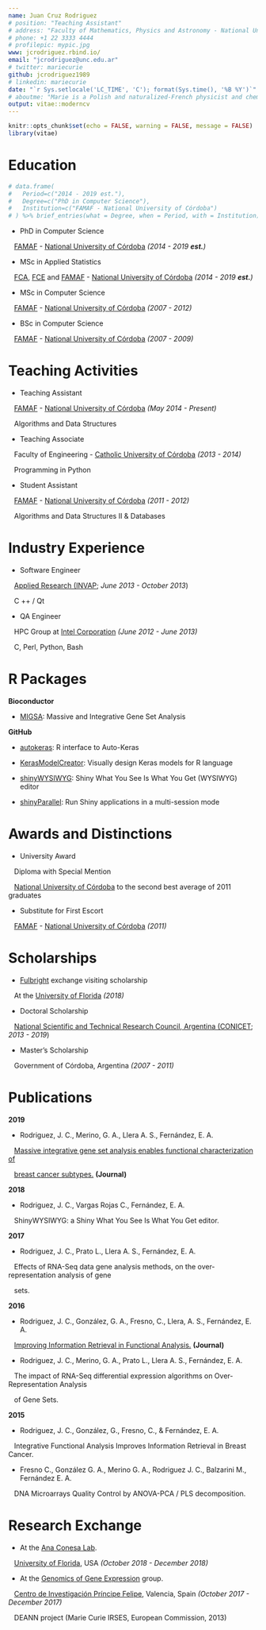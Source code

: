 ```yaml
---
name: Juan Cruz Rodriguez
# position: "Teaching Assistant"
# address: "Faculty of Mathematics, Physics and Astronomy - National University of Córdoba"
# phone: +1 22 3333 4444
# profilepic: mypic.jpg
www: jcrodriguez.rbind.io/
email: "jcrodriguez@unc.edu.ar"
# twitter: mariecurie
github: jcrodriguez1989
# linkedin: mariecurie
date: "`r Sys.setlocale('LC_TIME', 'C'); format(Sys.time(), '%B %Y')`"
# aboutme: "Marie is a Polish and naturalized-French physicist and chemist who conducts pioneering research on radioactivity."
output: vitae::moderncv
---
```


<!-- vitae::moderncv -->
<!-- vitae::twentyseconds -->
<!-- vitae::awesomecv not working! -->
<!-- vitae::hyndman -->

```r
knitr::opts_chunk$set(echo = FALSE, warning = FALSE, message = FALSE)
library(vitae)
```

# Education

```r
# data.frame(
#   Period=c("2014 - 2019 est."),
#   Degree=c("PhD in Computer Science"),
#   Institution=c("FAMAF - National University of Córdoba")
# ) %>% brief_entries(what = Degree, when = Period, with = Institution)
```
* PhD in Computer Science

<!-- Research topic: "Statistical/computational methodologies for functional  -->
<!-- analysis at the level of gene isomorphisms". -->

&nbsp;&nbsp; 
[FAMAF](http://www.famaf.unc.edu.ar/) - [National University of Córdoba](https://www.unc.edu.ar/english/) *(2014 - 2019 **est.**)*

* MSc in Applied Statistics

&nbsp;&nbsp; 
[FCA](http://www.agro.unc.edu.ar/), [FCE](http://www.eco.unc.edu.ar/) and [FAMAF](http://www.famaf.unc.edu.ar/) - [National University of Córdoba](https://www.unc.edu.ar/english/) *(2014 - 2019 **est.**)*

* MSc in Computer Science

&nbsp;&nbsp; 
[FAMAF](http://www.famaf.unc.edu.ar/) - [National University of Córdoba](https://www.unc.edu.ar/english/) *(2007 - 2012)*

* BSc in Computer Science

&nbsp;&nbsp; 
[FAMAF](http://www.famaf.unc.edu.ar/) - [National University of Córdoba](https://www.unc.edu.ar/english/) *(2007 - 2009)*


# Teaching Activities

* Teaching Assistant

&nbsp;&nbsp; 
[FAMAF](http://www.famaf.unc.edu.ar/) - [National University of Córdoba](https://www.unc.edu.ar/english/) *(May 2014 - Present)*

&nbsp;&nbsp; 
Algorithms and Data Structures

<!-- **Postgraduate course** -->

<!-- [IBYME - CONICET](https://www.ibyme.org.ar/) *(December 2015)* -->

<!-- "Chromatin and gene regulation: from the gen to the genome" -->

* Teaching Associate

&nbsp;&nbsp; 
Faculty of Engineering - [Catholic University of Córdoba](https://ucc.edu.ar/) *(2013 - 2014)*

&nbsp;&nbsp; 
Programming in Python

* Student Assistant

&nbsp;&nbsp; 
[FAMAF](http://www.famaf.unc.edu.ar/) - [National University of Córdoba](https://www.unc.edu.ar/english/) *(2011 - 2012)*

&nbsp;&nbsp; 
Algorithms and Data Structures II & Databases


# Industry Experience

* Software Engineer

&nbsp;&nbsp; 
[Applied Research (INVAP](http://www.invap.com.ar/en/); *June 2013 - October 2013*)

&nbsp;&nbsp; 
C ++ / Qt

* QA Engineer

&nbsp;&nbsp; 
HPC Group at [Intel Corporation](https://www.intel.com) *(June 2012 - June 2013)*

&nbsp;&nbsp; 
C, Perl, Python, Bash


# R Packages

**Bioconductor**

* [MIGSA](http://bioconductor.org/packages/MIGSA/): Massive and Integrative Gene Set Analysis

**GitHub**

* [autokeras](https://github.com/jcrodriguez1989/autokeras): R interface to Auto-Keras

* [KerasModelCreator](https://github.com/jcrodriguez1989/KerasModelCreator): Visually design Keras models for R language

* [shinyWYSIWYG](https://github.com/jcrodriguez1989/shinyWYSIWYG): Shiny What You See Is What You Get (WYSIWYG) editor

* [shinyParallel](https://github.com/jcrodriguez1989/shinyParallel): Run Shiny applications in a multi-session mode

# Awards and Distinctions

* University Award

&nbsp;&nbsp; 
Diploma with Special Mention

&nbsp;&nbsp; 
[National University of Córdoba](https://www.unc.edu.ar/english/) to the second best average of 
2011 graduates

* Substitute for First Escort

&nbsp;&nbsp; 
[FAMAF](http://www.famaf.unc.edu.ar/) - [National University of Córdoba](https://www.unc.edu.ar/english/) *(2011)*


# Scholarships

* [Fulbright](https://www.cies.org/) exchange visiting scholarship

&nbsp;&nbsp; 
At the [University of Florida](http://www.ufl.edu/) *(2018)*

* Doctoral Scholarship

<!-- Research topic: "Information analysis and integration methodologies for genomic  -->
<!-- data from mass sequencing technologies." -->

&nbsp;&nbsp; 
[National Scientific and Technical Research Council, Argentina (CONICET](https://www.conicet.gov.ar/?lan=en); *2013 - 2019*)

* Master's Scholarship

&nbsp;&nbsp; 
Government of Córdoba, Argentina *(2007 - 2011)*


# Publications

**2019**

* Rodriguez, J. C., Merino, G. A., Llera A. S., Fernández, E. A.

&nbsp;&nbsp; 
[Massive integrative gene set analysis enables functional characterization of ](https://doi.org/10.1016/j.jbi.2019.103157)

&nbsp;&nbsp; 
[breast cancer subtypes.](https://doi.org/10.1016/j.jbi.2019.103157) **(Journal)**

**2018**

* Rodriguez, J. C., Vargas Rojas C., Fernández, E. A.

&nbsp;&nbsp; 
ShinyWYSIWYG: a Shiny What You See Is What You Get editor.

<!-- At the Latinamerican Conference About the Use of R in R&D. Buenos Aires. -->

**2017**

* Rodriguez, J. C., Prato L., Llera A. S., Fernández, E. A.

&nbsp;&nbsp; 
Effects of RNA-Seq data gene analysis methods, on the 
over-representation analysis of gene 

&nbsp;&nbsp; 
sets.

<!-- At the Argentine Congress of Bioengineering. Córdoba. -->

**2016**

* Rodriguez, J. C., González, G. A., Fresno, C., Llera, A. S., Fernández, E. A.

&nbsp;&nbsp; 
[Improving Information Retrieval in Functional Analysis.](https://doi.org/10.1016/j.compbiomed.2016.09.017) **(Journal)**

<!-- &nbsp;&nbsp; Computers in Biology and Medicine. Amsterdam; Year: 2016 vol. 79 p. 10 - 20 *(Journal)*. -->

* Rodriguez, J. C., Merino, G. A., Prato L., Llera A. S., Fernández, E. A.

&nbsp;&nbsp; 
The impact of RNA-Seq differential expression algorithms on 
Over-Representation Analysis

&nbsp;&nbsp; 
of Gene Sets.

<!-- In International Society for Computational Biology Latin America Bioinformatics  -->
<!-- Conference. Buenos Aires. -->

**2015**

* Rodriguez, J. C., González, G., Fresno, C., & Fernández, E. A.

&nbsp;&nbsp; 
Integrative Functional Analysis Improves Information Retrieval in Breast Cancer.

<!-- In Iberoamerican Congress on Pattern Recognition (pp. 43-50). Springer International -->
<!-- Publishing. -->

* Fresno C., González G. A., Merino G. A., Rodriguez J. C., Balzarini M., Fernández E. A.

&nbsp;&nbsp; 
DNA Microarrays Quality Control by ANOVA-PCA / PLS decomposition.

<!-- In XIX Scientific Meeting of the Biometry Argentine Group. -->


# Research Exchange

* At the [Ana Conesa Lab](http://conesalab.org/).

&nbsp;&nbsp; 
[University of Florida](http://www.ufl.edu/), USA *(October 2018 - December 2018)*

* At the [Genomics of Gene Expression](http://conesalab.org/) group.

<!-- Developing a European American NGS analysis Network. -->

&nbsp;&nbsp; 
[Centro de Investigación Príncipe Felipe](http://www.cipf.es/en/), Valencia, Spain *(October 2017 - December 2017)*

&nbsp;&nbsp; 
DEANN project (Marie Curie IRSES, European Commission, 2013)

<!-- Languages: -->

<!-- Spanish: Native. -->
<!-- English: Advanced. -->
